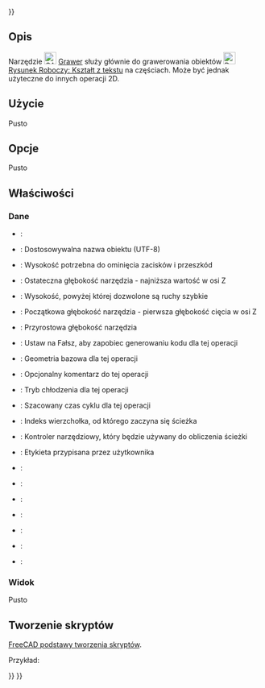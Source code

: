 <languages/>
{{UnfinishedDocu{{#translation:}}}}

{{Docnav/pl
|[[CAM_Slot/pl|Wpust]]
|[[CAM_Deburr/pl|Usuwanie zadziorów]]
|[[CAM_Workbench/pl|środowisko pracy CAM]]
|IconL=CAM_Slot.svg
|IconR=CAM_Deburr.svg
|IconC=Workbench_CAM.svg
}}

{{GuiCommand/pl
|Name=CAM Engrave
|Name/pl=CAM: Grawer
|MenuLocation=CAM → Grawer
|Workbenches=[[CAM_Workbench/pl|CAM]]
}}

<span id="Description"></span>
==Opis==

Narzędzie [[Image:CAM_Engrave.svg|24px]] [[CAM_Engrave/pl|Grawer]] służy głównie do grawerowania obiektów [[Image:Draft_ShapeString.svg|24px]] [[Draft_ShapeString/pl|Rysunek Roboczy: Kształt z tekstu]] na częściach. Może być jednak użyteczne do innych operacji 2D.

<span id="Usage"></span>
==Użycie==

Pusto

<span id="Options"></span>
==Opcje==

Pusto

<span id="Properties"></span>
==Właściwości==

<span id="Data"></span>
===Dane===

{{TitleProperty|Podstawa}}

* {{PropertyData|Placement}}:
* {{PropertyData|Label}}: Dostosowywalna nazwa obiektu (UTF-8)

{{TitleProperty|Głębokość}}

* {{PropertyData|Clearance Height}}: Wysokość potrzebna do ominięcia zacisków i przeszkód
* {{PropertyData|Final Depth}}: Ostateczna głębokość narzędzia - najniższa wartość w osi Z
* {{PropertyData|Safe Height}}: Wysokość, powyżej której dozwolone są ruchy szybkie
* {{PropertyData|Start Depth}}: Początkowa głębokość narzędzia - pierwsza głębokość cięcia w osi Z
* {{PropertyData|Step Down}}: Przyrostowa głębokość narzędzia

{{TitleProperty|Ścieżka}}

* {{PropertyData|Active}}: Ustaw na Fałsz, aby zapobiec generowaniu kodu dla tej operacji
* {{PropertyData|Base}}: Geometria bazowa dla tej operacji
* {{PropertyData|Comment}}: Opcjonalny komentarz do tej operacji
* {{PropertyData|Coolant Mode}}: Tryb chłodzenia dla tej operacji
* {{PropertyData|Cycle Time}}: Szacowany czas cyklu dla tej operacji
* {{PropertyData|Start Vertex}}: Indeks wierzchołka, od którego zaczyna się ścieżka
* {{PropertyData|Tool Controller}}: Kontroler narzędziowy, który będzie używany do obliczenia ścieżki
* {{PropertyData|User Label}}: Etykieta przypisana przez użytkownika

{{TitleProperty|Ukryte}}

* {{PropertyData|Base Object}}:
* {{PropertyData|Base Shapes}}:
* {{PropertyData|Expression Engine}}:
* {{PropertyData|Label2}}:
* {{PropertyData|Path}}:
* {{PropertyData|Proxy}}:
* {{PropertyData|Visibility}}:

<span id="View"></span>
===Widok===

Pusto

<span id="Scripting"></span>
==Tworzenie skryptów==

{{Emphasis|Zobacz również:}} [[FreeCAD_Scripting_Basics/pl|FreeCAD podstawy tworzenia skryptów]].

Przykład:

{{Code|code=
#Place code example here.
}}


{{Docnav/pl
|[[CAM_Slot/pl|Wpust]]
|[[CAM_Deburr/pl|Usuwanie zadziorów]]
|[[CAM_Workbench/pl|środowisko pracy CAM]]
|IconL=CAM_Slot.svg
|IconR=CAM_Deburr.svg
|IconC=Workbench_CAM.svg
}}

{{CAM_Tools_navi{{#translation:}}}}
{{Userdocnavi{{#translation:}}}}